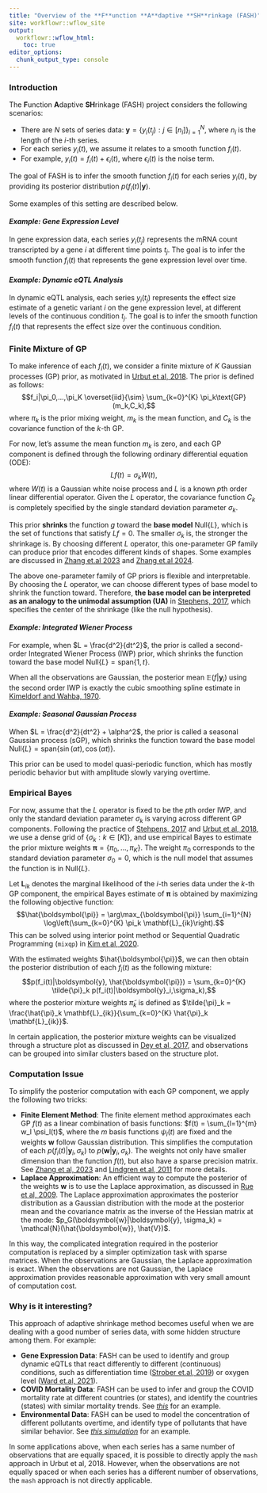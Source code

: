```yaml
---
title: "Overview of the **F**unction **A**daptive **SH**rinkage (FASH)"
site: workflowr::wflow_site
output:
  workflowr::wflow_html:
    toc: true
editor_options:
  chunk_output_type: console
---
```


### **Introduction**

The **F**unction **A**daptive **SH**rinkage (FASH) project considers the following scenarios:

- There are $N$ sets of series data: $\boldsymbol{y} = \{y_i(t_j): j\in[n_i]\}_{i=1}^{N}$, where $n_i$ is the length of the $i$-th series.
- For each series $y_i(t)$, we assume it relates to a smooth function $f_i(t)$.
- For example, $y_i(t) = f_i(t) + \epsilon_i(t)$, where $\epsilon_i(t)$ is the noise term.

The goal of FASH is to infer the smooth function $f_i(t)$ for each series $y_i(t)$, by providing its posterior distribution $p(f_i(t)|\boldsymbol{y})$.

Some examples of this setting are described below.

#### *Example: Gene Expression Level*

In gene expression data, each series $y_i(t_j)$ represents the mRNA count transcripted by a gene $i$ at different time points $t_j$.
The goal is to infer the smooth function $f_i(t)$ that represents the gene expression level over time.

#### *Example: Dynamic eQTL Analysis*

In dynamic eQTL analysis, each series $y_i(t_j)$ represents the effect size estimate of a genetic variant $i$ on the gene expression level, at different levels of the continuous condition $t_j$. 
The goal is to infer the smooth function $f_i(t)$ that represents the effect size over the continuous condition.


### **Finite Mixture of GP**

To make inference of each $f_i(t)$, we consider a finite mixture of $K$ Gaussian processes (GP) prior, as motivated in [Urbut et al, 2018](https://www.nature.com/articles/s41588-018-0268-8).
The prior is defined as follows:
$$f_i|\pi_0,...,\pi_K \overset{iid}{\sim} \sum_{k=0}^{K} \pi_k\text{GP}(m_k,C_k),$$
where $\pi_k$ is the prior mixing weight, $m_k$ is the mean function, and $C_k$ is the covariance function of the $k$-th GP. 

For now, let's assume the mean function $m_k$ is zero, and each GP component is defined through the following ordinary differential equation (ODE):
$$Lf(t) = \sigma_k W(t),$$
where $W(t)$ is a Gaussian white noise process and $L$ is a known $p$th order linear differential operator. 
Given the $L$ operator, the covariance function $C_k$ is completely specified by the single standard deviation parameter $\sigma_k$. 

This prior **shrinks** the function $g$ toward the **base model** $\text{Null}\{L\}$, which is the set of functions that satisfy $Lf = 0$.
The smaller $\sigma_k$ is, the stronger the shrinkage is.
By choosing different $L$ operator, this one-parameter GP family can produce prior that encodes different kinds of shapes. Some examples are discussed in [Zhang et.al 2023](https://www.tandfonline.com/doi/full/10.1080/10618600.2023.2289532) and [Zhang et.al 2024](https://arxiv.org/abs/2305.09914).

The above one-parameter family of GP priors is flexible and interpretable. 
By choosing the $L$ operator, we can choose different types of base model to shrink the function toward. 
Therefore, **the base model can be interpreted as an analogy to the unimodal assumption (UA)** in [Stephens, 2017](https://academic.oup.com/biostatistics/article/18/2/275/2557030?login=true), which specifies the center of the shrinkage (like the null hypothesis).

#### *Example: Integrated Wiener Process*

For example, when $L = \frac{d^2}{dt^2}$, the prior is called a second-order Integrated Wiener Process (IWP) prior, which shrinks the function toward the base model $\text{Null}\{L\} = \text{span}\{1,t\}$.

When all the observations are Gaussian, the posterior mean $\mathbb{E}(f|\boldsymbol{y}_i)$ using the second order IWP is exactly the cubic smoothing spline estimate in [Kimeldorf and Wahba, 1970](https://www.jstor.org/stable/2239347).

#### *Example: Seasonal Gaussian Process*

When $L = \frac{d^2}{dt^2} + \alpha^2$, the prior is called a seasonal Gaussian process (sGP), which shrinks the function toward the base model $\text{Null}\{L\} = \text{span}\{\sin(\alpha t),\cos(\alpha t)\}$.

This prior can be used to model quasi-periodic function, which has mostly periodic behavior but with amplitude slowly varying overtime.

### **Empirical Bayes**

For now, assume that the $L$ operator is fixed to be the $p$th order IWP, and only the standard deviation parameter $\sigma_k$ is varying across different GP components.
Following the practice of [Stehpens, 2017](https://academic.oup.com/biostatistics/article/18/2/275/2557030?login=true) and [Urbut et al, 2018](https://www.nature.com/articles/s41588-018-0268-8), we use a dense grid of $\{\sigma_k:k\in[K]\}$, and use empirical Bayes to estimate the prior mixture weights $\boldsymbol{\pi} = \{\pi_0,...,\pi_K\}$. The weight $\pi_0$ corresponds to the standard deviation parameter $\sigma_0 = 0$, which is the null model that assumes the function is in $\text{Null}\{L\}$.

Let $\mathbf{L}_{ik}$ denotes the marginal likelihood of the $i$-th series data under the $k$-th GP component, the empirical Bayes estimate of $\boldsymbol{\pi}$ is obtained by maximizing the following objective function:
$$\hat{\boldsymbol{\pi}} = \arg\max_{\boldsymbol{\pi}} \sum_{i=1}^{N} \log\left(\sum_{k=0}^{K} \pi_k \mathbf{L}_{ik}\right).$$
This can be solved using interior point method or Sequential Quadratic Programming ($\texttt{mixqp}$) in [Kim et al, 2020](https://www.tandfonline.com/doi/full/10.1080/10618600.2019.1689985).

With the estimated weights $\hat{\boldsymbol{\pi}}$, we can then obtain the posterior distribution of each $f_i(t)$ as the following mixture:
$$p(f_i(t)|\boldsymbol{y}, \hat{\boldsymbol{\pi}}) = \sum_{k=0}^{K} \tilde{\pi}_k p(f_i(t)|\boldsymbol{y}_i,\sigma_k),$$
where the posterior mixture weights $\tilde{\pi}_k$ is defined as $\tilde{\pi}_k = \frac{\hat{\pi}_k \mathbf{L}_{ik}}{\sum_{k=0}^{K} \hat{\pi}_k \mathbf{L}_{ik}}$.

In certain application, the posterior mixture weights can be visualized through a structure plot as discussed in [Dey et al, 2017](https://journals.plos.org/plosgenetics/article?id=10.1371/journal.pgen.1006599), and observations can be grouped into similar clusters based on the structure plot. 


### **Computation Issue**

To simplify the posterior computation with each GP component, we apply the following two tricks:

- **Finite Element Method**: The finite element method approximates each GP $f(t)$ as a linear combination of basis functions: $f(t) = \sum_{l=1}^{m} w_l \psi_l(t)$, where the $m$ basis functions $\psi_l(t)$ are fixed and the weights $\boldsymbol{w}$ follow Gaussian distribution. This simplifies the computation of each $p(f_i(t)|\boldsymbol{y}_i,\sigma_k)$ to $p(\boldsymbol{w}|\boldsymbol{y}_i,\sigma_k)$. The weights not only have smaller dimension than the function $f(t)$, but also have a sparse precision matrix. See [Zhang et al, 2023](https://www.tandfonline.com/doi/full/10.1080/10618600.2023.2289532) and [Lindgren et.al, 2011](https://academic.oup.com/jrsssb/article/73/4/423/7034732?login=true) for more details.
- **Laplace Approximation**: An efficient way to compute the posterior of the weights $\boldsymbol{w}$ is to use the Laplace approximation, as discussed in [Rue et al, 2009](https://rss.onlinelibrary.wiley.com/doi/full/10.1111/j.1467-9868.2008.00700.x). The Laplace approximation approximates the posterior distribution as a Gaussian distribution with the mode at the posterior mean and the covariance matrix as the inverse of the Hessian matrix at the mode: $p_G(\boldsymbol{w}|\boldsymbol{y}, \sigma_k) = \mathcal{N}(\hat{\boldsymbol{w}}, \hat{V})$.

In this way, the complicated integration required in the posterior computation is replaced by a simpler optimization task with sparse matrices.
When the observations are Gaussian, the Laplace approximation is exact.
When the observations are not Gaussian, the Laplace approximation provides reasonable approximation with very small amount of computation cost.


### **Why is it interesting?**

This approach of adaptive shrinkage method becomes useful when we are dealing with a good number of series data, with some hidden structure among them. For example:

- **Gene Expression Data**: FASH can be used to identify and group dynamic eQTLs that react differently to different (continuous) conditions, such as differentiation time ([Strober et.al, 2019](https://www.ncbi.nlm.nih.gov/pmc/articles/PMC6623972/)) or oxygen level ([Ward et.al, 2021](https://elifesciences.org/articles/57345)).
- **COVID Mortality Data**: FASH can be used to infer and group the COVID mortality rate at different countries (or states), and identify the countries (states) with similar mortality trends. See *[this](covid_example.html)* for an example.
- **Environmental Data**: FASH can be used to model the concentration of different pollutants overtime, and identify type of pollutants that have similar behavior. See *[this simulation](simulation.html)* for an example.


In some applications above, when each series has a same number of observations that are equally spaced, it is possible to directly apply the $\texttt{mash}$ approach in Urbut et al, 2018.
However, when the observations are not equally spaced or when each series has a different number of observations, the $\texttt{mash}$ approach is not directly applicable.
